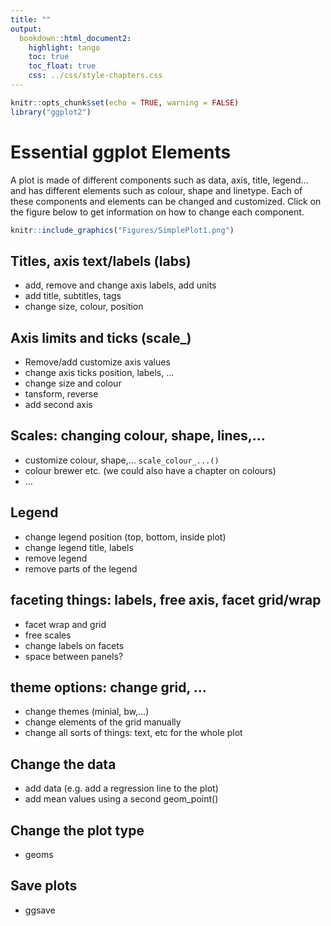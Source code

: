 ```yaml
---
title: ""
output:
  bookdown::html_document2:
    highlight: tango
    toc: true
    toc_float: true
    css: ../css/style-chapters.css
--- 
```


```r
knitr::opts_chunk$set(echo = TRUE, warning = FALSE)
library("ggplot2")
```

# Essential ggplot Elements
A plot is made of different components such as data, axis, title, legend... and has different elements such as colour, shape and linetype.
Each of these components and elements can be changed and customized.
Click on the figure below to get information on how to change each component.


```r
knitr::include_graphics("Figures/SimplePlot1.png")
```


## Titles, axis text/labels (labs)
- add, remove and change axis labels, add units
- add title, subtitles, tags
- change size, colour, position


## Axis limits and ticks (scale_)
- Remove/add customize axis values
- change axis ticks position, labels, ...
- change size and colour
- tansform, reverse
- add second axis


## Scales: changing colour, shape, lines,...
- customize colour, shape,... `scale_colour_...()`
- colour brewer etc. (we could also have a chapter on colours)
- ...


## Legend
- change legend position (top, bottom, inside plot)
- change legend title, labels
- remove legend
- remove parts of the legend


## faceting things: labels, free axis, facet grid/wrap
- facet wrap and grid
- free scales
- change labels on facets
- space between panels?


## theme options: change grid, ...
- change themes (minial, bw,...)
- change elements of the grid manually
- change all sorts of things: text, etc for the whole plot


## Change the data
- add data (e.g. add a regression line to the plot)
- add mean values using a second geom_point()


## Change the plot type
- geoms


## Save plots
- ggsave
